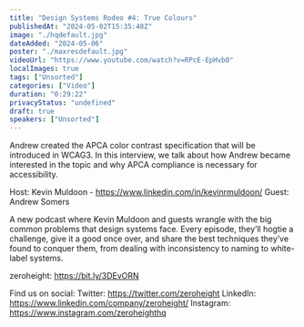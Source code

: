 ```yaml
---
title: "Design Systems Rodeo #4: True Colours"
publishedAt: "2024-05-02T15:35:48Z"
image: "./hqdefault.jpg"
dateAdded: "2024-05-06"
poster: "./maxresdefault.jpg"
videoUrl: "https://www.youtube.com/watch?v=RPcE-EpHvb0"
localImages: true
tags: ["Unsorted"]
categories: ["Video"]
duration: "0:29:22"
privacyStatus: "undefined"
draft: true
speakers: ["Unsorted"]
---
```

Andrew created the APCA color contrast specification that will be introduced in WCAG3. In this interview, we talk about how Andrew became interested in the topic and why APCA compliance is necessary for accessibility.

Host: Kevin Muldoon - https://www.linkedin.com/in/kevinrmuldoon/
Guest: Andrew Somers 

A new podcast where Kevin Muldoon and guests wrangle with the big common problems that design systems face. Every episode, they’ll hogtie a challenge, give it a good once over, and share the best techniques they’ve found to conquer them, from dealing with inconsistency to naming to white-label systems.

zeroheight: https://bit.ly/3DEvORN

Find us on social:
Twitter: https://twitter.com/zeroheight
LinkedIn: https://www.linkedin.com/company/zeroheight/
Instagram: https://www.instagram.com/zeroheighthq
